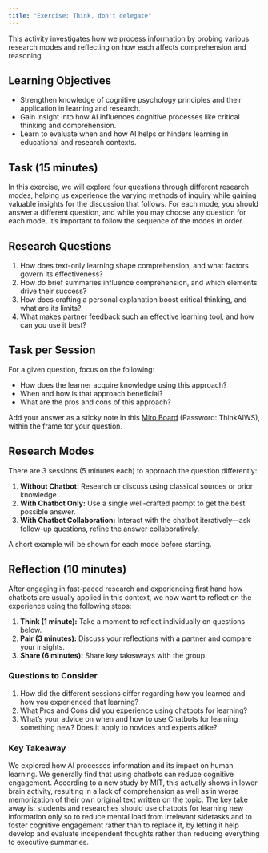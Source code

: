 ```yaml
---
title: "Exercise: Think, don't delegate"
---
```


This activity investigates how we process information by probing various research modes and reflecting on how each affects comprehension and reasoning.

## Learning Objectives

 - Strengthen knowledge of cognitive psychology principles and their application in learning and research.
 - Gain insight into how AI influences cognitive processes like critical thinking and comprehension.
 - Learn to evaluate when and how AI helps or hinders learning in educational and research contexts.


## Task (15 minutes)

In this exercise, we will explore four questions through different research modes, helping us experience the varying methods of inquiry while gaining valuable insights for the discussion that follows.
For each mode, you should answer a different question, and while you may choose any question for each mode, it's important to follow the sequence of the modes in order.


::: {.callout-note collapse="true"}
## Research Questions

1. How does text-only learning shape comprehension, and what factors govern its effectiveness?
2. How do brief summaries influence comprehension, and which elements drive their success?
3. How does crafting a personal explanation boost critical thinking, and what are its limits?
4. What makes partner feedback such an effective learning tool, and how can you use it best?
:::


::: {.pro-tip collapse="false"}
## Task per Session

For a given question, focus on the following:

- How does the learner acquire knowledge using this approach?
- When and how is that approach beneficial?
- What are the pros and cons of this approach?

Add your answer as a sticky note in this [Miro Board](https://miro.com/app/board/uXjVImDtm9s=/?share_link_id=59226697931) (Password: ThinkAIWS), within the frame for your question.
:::

::: {.pro-tip collapse="false"}
## Research Modes

There are 3 sessions (5 minutes each) to approach the question differently:

1. **Without Chatbot:** Research or discuss using classical sources or prior knowledge.
2. **With Chatbot Only:** Use a single well-crafted prompt to get the best possible answer.
3. **With Chatbot Collaboration:** Interact with the chatbot iteratively—ask follow-up questions, refine the answer collaboratively.

A short example will be shown for each mode before starting.
:::


::: {.callout-note collapse="true"}
## Reflection (10 minutes)

After engaging in fast-paced research and experiencing first hand how chatbots are usually applied in this context, we now want to reflect on the experience using the following steps:

1. **Think (1 minute):** Take a moment to reflect individually on questions below.  
2. **Pair (3 minutes):** Discuss your reflections with a partner and compare your insights.  
3. **Share (6 minutes):** Share key takeaways with the group.

### Questions to Consider
1. How did the different sessions differ regarding how you learned and how you experienced that learning?
2. What Pros and Cons did you experience using chatbots for learning?
3. What's your advice on when and how to use Chatbots for learning something new? Does it apply to novices and experts alike?
::: 

### Key Takeaway

We explored how AI processes information and its impact on human learning.
We generally find that using chatbots can reduce cognitive engagement.
According to a new study by MIT, this actually shows in lower brain activity, resulting in a lack of comprehension as well as in worse memorization of their own original text written on the topic.
The key take away is: students and researches should use chatbots for learning new information only so to reduce mental load from irrelevant sidetasks and to foster cognitive engagement rather than to replace it, by letting it help develop and evaluate independent thoughts rather than reducing everything to executive summaries.


<!-- ---
title: "Exercises"
---

| {{< bi collection >}} Topic | {{< bi clock >}} Duration |
|-------|--------|
| [Think, don't delegate](exercise-1/index.qmd) | 25 min | -->
